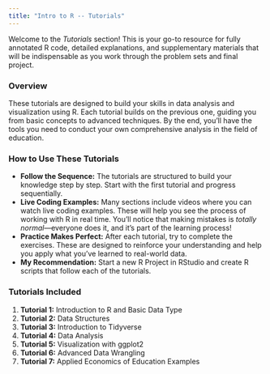 ```yaml
---
title: "Intro to R -- Tutorials"
---
```


Welcome to the *Tutorials* section! This is your go-to resource for fully annotated R code, detailed explanations, and supplementary materials that will be indispensable as you work through the problem sets and final project.

### Overview

These tutorials are designed to build your skills in data analysis and visualization using R. Each tutorial builds on the previous one, guiding you from basic concepts to advanced techniques. By the end, you'll have the tools you need to conduct your own comprehensive analysis in the field of education.

### How to Use These Tutorials

- **Follow the Sequence:** The tutorials are structured to build your knowledge step by step. Start with the first tutorial and progress sequentially.
- **Live Coding Examples:** Many sections include videos where you can watch live coding examples. These will help you see the process of working with R in real time. You’ll notice that making mistakes is *totally normal*—everyone does it, and it’s part of the learning process!
- **Practice Makes Perfect:** After each tutorial, try to complete the exercises. These are designed to reinforce your understanding and help you apply what you’ve learned to real-world data.
- **My Recommendation:** Start a new R Project in RStudio and create R scripts that follow each of the tutorials.

### Tutorials Included

1. **Tutorial 1:** Introduction to R and Basic Data Type
2. **Tutorial 2:** Data Structures
3. **Tutorial 3:** Introduction to Tidyverse
4. **Tutorial 4:** Data Analysis 
5. **Tutorial 5:** Visualization with ggplot2
6. **Tutorial 6:** Advanced Data Wrangling
7. **Tutorial 7:** Applied Economics of Education Examples

<!-- ### Final Project

After completing the tutorials, you will undertake a comprehensive final project that synthesizes everything you’ve learned. This project will involve data wrangling, analysis, and visualization, culminating in a report that analyzes educational inequality across different regions.

Use this section as a reference as you progress through your coursework. Each tutorial contains essential code examples and explanations that will aid in your understanding of the material and prepare you for tackling complex problems in the field of education economics.

Good luck, and remember—practice is key! -->
